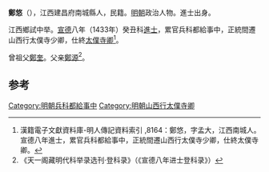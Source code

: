 '''鄭悠'''（{{bd|1406年||？}}），江西建昌府南城縣人，民籍。[[明朝|明朝]]政治人物。進士出身。

江西鄉試中举。[[宣德|宣德]]八年（1433年）癸丑科[[進士|進士]]，累官兵科都給事中，正統間遷山西行太僕寺少卿，仕終[[太僕寺卿|太僕寺卿]]<ref>漢籍電子文獻資料庫-明人傳記資料索引 ,8164：鄭悠，字孟大，江西南城人。宣德八年進士，累官兵科都給事中，正統間遷山西行太僕寺少卿，仕終太僕寺卿。</ref>。

曾祖父[[鄭奎|鄭奎]]。父亲[[鄭源|鄭源]]<ref>《天一阁藏明代科举录选刊·登科录》（《宣德八年进士登科录》）</ref>。

==参考==
{{reflist}}
{{明朝人物小作品}}
{{宣德八年癸丑科殿試金榜}}
{{DEFAULTSORT:Zheng鄭}}
[[Category:明朝兵科都給事中|Category:明朝兵科都給事中]]
[[Category:明朝山西行太僕寺卿|Category:明朝山西行太僕寺卿]]
